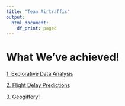 ```yaml
---
title: "Team Airtraffic"
output:
  html_document:
    df_print: paged
---
```





# What We've achieved!

[1. Explorative Data Analysis]()

[2. Flight Delay Predictions]()

[3. Geogiffery!]()








